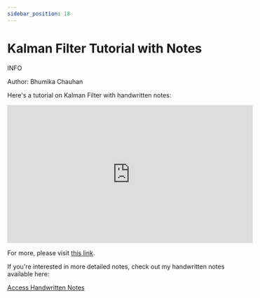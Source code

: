 ```yaml
---
sidebar_position: 18
---
```




# Kalman Filter Tutorial with Notes
<div style={{backgroundColor: "#e6f7ff", padding: "10px", borderRadius: "5px", borderLeft: "5px solid #2196F3", margin: "20px 0", fontFamily: "Arial, sans-serif"}}>
  <span style={{fontWeight: "bold", color: "#2196F3"}}>INFO</span>
  <p>Author: Bhumika Chauhan</p>
</div>

Here's a tutorial on Kalman Filter with handwritten notes:

<iframe width="560" height="315" src="https://www.youtube.com/embed/videoseries?si=dqnoJ5HFbJ7CriQW&amp;list=PLnko1g1sHB2yWV93YtUHYdQ7c96DJysSn" title="YouTube video player" frameborder="0" allow="accelerometer; autoplay; clipboard-write; encrypted-media; gyroscope; picture-in-picture; web-share" referrerpolicy="strict-origin-when-cross-origin" allowfullscreen></iframe>


For more, please visit [this link](https://www.youtube.com/playlist?list=PLnko1g1sHB2yWV93YtUHYdQ7c96DJysSn).




If you're interested in more detailed notes, check out my handwritten notes available here:

[Access Handwritten Notes](https://drive.google.com/drive/folders/1TuXt5AqY2gl2EqvaFUxqWYKDS9PDKL4l?usp=sharing)


